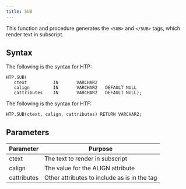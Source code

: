 ```yaml
---
title: SUB
---
```


This function and procedure generates the `<SUB>` and `</SUB>` tags, which render text in subscript.

## Syntax

The following is the syntax for HTP:

```
HTP.SUB(
   ctext          IN       VARCHAR2
   calign         IN       VARCHAR2   DEFAULT NULL
   cattributes    IN       VARCHAR2   DEFAULT NULL);
```

The following is the syntax for HTF:

```
HTP.SUB(ctext, calign, cattributes) RETURN VARCHAR2;
```

## Parameters

| Parameter | Purpose  |
| --------- | -------- |
| ctext | The text to render in subscript |
| calign | The value for the ALIGN attribute |
| cattributes | Other attributes to include as is in the tag |
